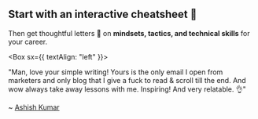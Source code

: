 
## Start with an interactive cheatsheet 📖

Then get thoughtful
letters 💌 on **mindsets, tactics, and technical skills** for your
career.

 <Box sx={{ textAlign: "left" }}>

"Man, love your simple writing! Yours is the only email I open
from marketers and only blog that I give a fuck to read & scroll
till the end. And wow always take away lessons with me.
Inspiring! And very relatable. 👌"

~ [Ashish Kumar](https://twitter.com/ashfame/status/1286756578226405376)

</Box>
